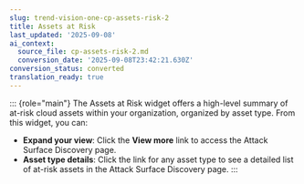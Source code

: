 ```yaml
---
slug: trend-vision-one-cp-assets-risk-2
title: Assets at Risk
last_updated: '2025-09-08'
ai_context:
  source_file: cp-assets-risk-2.md
  conversion_date: '2025-09-08T23:42:21.630Z'
conversion_status: converted
translation_ready: true
---
```


::: {role="main"}
The Assets at Risk widget offers a high-level summary of at-risk cloud assets within your organization, organized by asset type. From this widget, you can:

- **Expand your view**: Click the **View more** link to access the Attack Surface Discovery page.
- **Asset type details**: Click the link for any asset type to see a detailed list of at-risk assets in the Attack Surface Discovery page.
:::
